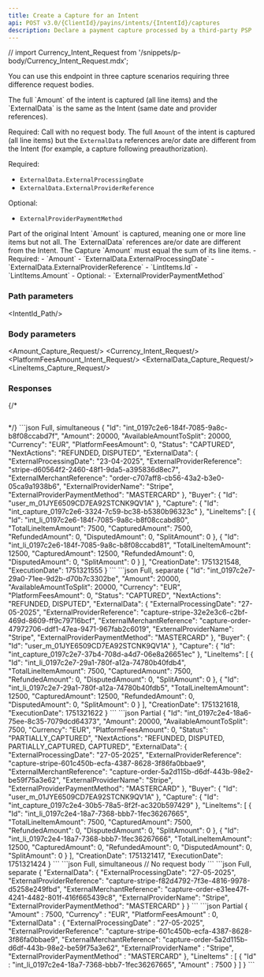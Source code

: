 ```yaml
---
title: Create a Capture for an Intent
api: POST v3.0/{ClientId}/payins/intents/{IntentId}/captures
description: Declare a payment capture processed by a third-party PSP
---
```



// import Currency_Intent_Request from '/snippets/p-body/Currency_Intent_Request.mdx';


You can use this endpoint in three capture scenarios requiring three difference request bodies.

<Tabs>
<Tab title="Full simultaneous capture">
The full `Amount` of the intent is captured (all line items) and the `ExternalData` is the same as the Intent (same date and provider references).

Required: Call with no request body.
</Tab>
<Tab title="Full separate capture">
The full `Amount` of the intent is captured (all line items) but the `ExternalData` references are/or date are different from the Intent (for example, a capture following preauthorization).

Required: 
- `ExternalData.ExternalProcessingDate`
- `ExternalData.ExternalProviderReference`

Optional:
- `ExternalProviderPaymentMethod`
</Tab>
<Tab title="¨Partial capture">
Part of the original Intent `Amount` is captured, meaning one or more line items but not all. The `ExternalData` references are/or date are different from the Intent. The Capture `Amount` must equal the sum of its line items.
  - Required: 
    - `Amount`
    - `ExternalData.ExternalProcessingDate`
    - `ExternalData.ExternalProviderReference`
    - `LintItems.Id`
    - `LintItems.Amount`
  - Optional:
    - `ExternalProviderPaymentMethod`
</Tab>
</Tabs>

### Path parameters

<IntentId_Path/>

### Body parameters

<Amount_Capture_Request/>
<Currency_Intent_Request/>
<PlatformFeesAmount_Intent_Request/>
<ExternalData_Capture_Request/>
<LineItems_Capture_Request/>

### Responses

<AccordionGroup>
<Accordion title="200 - Response parameters">
<Id_Intent/>
<Amount_Intent/>
<AvailableAmountToSplit_Intent/>
<Currency_Intent/>
<PlatformFeesAmount_Intent/>
<Status_Intent/>
<NextActions_Intent/>
<ExternalData_Capture/>
<Buyer_Intent/>
<LineItems_Intent_Actions/>
<CreationDate_Intent/>
<ExecutionDate_Intent/>
</Accordion>
</AccordionGroup>

{/* <AccordionGroup>
<Accordion title="400 - ">
```json

```
</Accordion>
</AccordionGroup> */}

<ResponseExample>
```json Full, simultaneous
{
    "Id": "int_0197c2e6-184f-7085-9a8c-b8f08ccabd7f",
    "Amount": 20000,
    "AvailableAmountToSplit": 20000,
    "Currency": "EUR",
    "PlatformFeesAmount": 0,
    "Status": "CAPTURED",
    "NextActions": "REFUNDED, DISPUTED",
    "ExternalData": {
        "ExternalProcessingDate": "23-04-2025",
        "ExternalProviderReference": "stripe-d60564f2-2460-48f1-9da5-a395836d8ec7",
        "ExternalMerchantReference": "order-c707aff8-cb56-43a2-b3e0-05ca9a1938b6",
        "ExternalProviderName": "Stripe",
        "ExternalProviderPaymentMethod": "MASTERCARD"
    },
    "Buyer": {
        "Id": "user_m_01JYE6509CD7EA92STCNK9QV1A"
    },
    "Capture": {
        "Id": "int_capture_0197c2e6-3324-7c59-bc38-b5380b96323c"
    },
    "LineItems": [
        {
            "Id": "int_li_0197c2e6-184f-7085-9a8c-b8f08ccabd80",
            "TotalLineItemAmount": 7500,
            "CapturedAmount": 7500,
            "RefundedAmount": 0,
            "DisputedAmount": 0,
            "SplitAmount": 0
        },
        {
            "Id": "int_li_0197c2e6-184f-7085-9a8c-b8f08ccabd81",
            "TotalLineItemAmount": 12500,
            "CapturedAmount": 12500,
            "RefundedAmount": 0,
            "DisputedAmount": 0,
            "SplitAmount": 0
        }
    ],
    "CreationDate": 1751321548,
    "ExecutionDate": 1751321555
}
```
```json Full, separate
{
    "Id": "int_0197c2e7-29a0-71ee-9d2b-d70b7c3302be",
    "Amount": 20000,
    "AvailableAmountToSplit": 20000,
    "Currency": "EUR",
    "PlatformFeesAmount": 0,
    "Status": "CAPTURED",
    "NextActions": "REFUNDED, DISPUTED",
    "ExternalData": {
        "ExternalProcessingDate": "27-05-2025",
        "ExternalProviderReference": "capture-stripe-32e2e3c6-c2bf-469d-8609-ff9c79716bcf",
        "ExternalMerchantReference": "capture-order-47972706-ddf1-47ea-9471-967fab2c6019",
        "ExternalProviderName": "Stripe",
        "ExternalProviderPaymentMethod": "MASTERCARD"
    },
    "Buyer": {
        "Id": "user_m_01JYE6509CD7EA92STCNK9QV1A"
    },
    "Capture": {
        "Id": "int_capture_0197c2e7-37b4-708d-a4d7-06e8a26651ec"
    },
    "LineItems": [
        {
            "Id": "int_li_0197c2e7-29a1-780f-a12a-74780b40fdb4",
            "TotalLineItemAmount": 7500,
            "CapturedAmount": 7500,
            "RefundedAmount": 0,
            "DisputedAmount": 0,
            "SplitAmount": 0
        },
        {
            "Id": "int_li_0197c2e7-29a1-780f-a12a-74780b40fdb5",
            "TotalLineItemAmount": 12500,
            "CapturedAmount": 12500,
            "RefundedAmount": 0,
            "DisputedAmount": 0,
            "SplitAmount": 0
        }
    ],
    "CreationDate": 1751321618,
    "ExecutionDate": 1751321622
}
```
```json Partial
{
    "Id": "int_0197c2e4-18a6-75ee-8c35-7079dcd64373",
    "Amount": 20000,
    "AvailableAmountToSplit": 7500,
    "Currency": "EUR",
    "PlatformFeesAmount": 0,
    "Status": "PARTIALLY_CAPTURED",
    "NextActions": "REFUNDED, DISPUTED, PARTIALLY_CAPTURED, CAPTURED",
    "ExternalData": {
        "ExternalProcessingDate": "27-05-2025",
        "ExternalProviderReference": "capture-stripe-601c450b-ecfa-4387-8628-3f86fa0bbae9",
        "ExternalMerchantReference": "capture-order-5a2d115b-d6df-443b-98e2-be59f75a3e62",
        "ExternalProviderName": "Stripe",
        "ExternalProviderPaymentMethod": "MASTERCARD"
    },
    "Buyer": {
        "Id": "user_m_01JYE6509CD7EA92STCNK9QV1A"
    },
    "Capture": {
        "Id": "int_capture_0197c2e4-30b5-78a5-8f2f-ac320b597429"
    },
    "LineItems": [
        {
            "Id": "int_li_0197c2e4-18a7-7368-bbb7-1fec36267665",
            "TotalLineItemAmount": 7500,
            "CapturedAmount": 7500,
            "RefundedAmount": 0,
            "DisputedAmount": 0,
            "SplitAmount": 0
        },
        {
            "Id": "int_li_0197c2e4-18a7-7368-bbb7-1fec36267666",
            "TotalLineItemAmount": 12500,
            "CapturedAmount": 0,
            "RefundedAmount": 0,
            "DisputedAmount": 0,
            "SplitAmount": 0
        }
    ],
    "CreationDate": 1751321417,
    "ExecutionDate": 1751321424
}
```  
</ResponseExample>

<RequestExample>
```json Full, simultaneous
// No request body
```
```json Full, separate
{
    "ExternalData": {
        "ExternalProcessingDate": "27-05-2025",
        "ExternalProviderReference": "capture-stripe-f82d4792-7f3e-4816-9978-d5258e249fbd",
        "ExternalMerchantReference": "capture-order-e31ee47f-4241-4482-801f-416f665439c8",
        "ExternalProviderName": "Stripe",
        "ExternalProviderPaymentMethod": "MASTERCARD"
    }
}
```
```json Partial
{
	"Amount" : 7500,
	"Currency" : "EUR",
	"PlatformFeesAmount" : 0,
    "ExternalData" : {
		"ExternalProcessingDate" : "27-05-2025",
		"ExternalProviderReference": "capture-stripe-601c450b-ecfa-4387-8628-3f86fa0bbae9",
    "ExternalMerchantReference": "capture-order-5a2d115b-d6df-443b-98e2-be59f75a3e62",
		"ExternalProviderName" : "Stripe",
		"ExternalProviderPaymentMethod" : "MASTERCARD"
	},
	"LineItems" : [
		{
			"Id" : "int_li_0197c2e4-18a7-7368-bbb7-1fec36267665",
			"Amount" : 7500
		}
	]
}
```
</RequestExample>